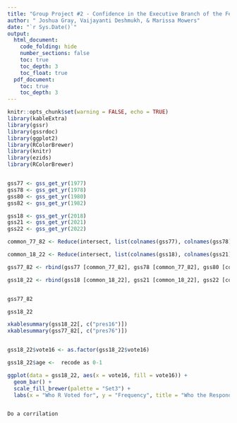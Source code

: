 ```yaml
---
title: "Group Project #2 - Confidence in the Executive Branch of the Federal Government by Different Demographic Data"
author: " Joshua Gray, Vaijayanti Deshmukh, & Marissa Mowers"
date: "`r Sys.Date()`"
output:
  html_document:
    code_folding: hide
    number_sections: false
    toc: true
    toc_depth: 3
    toc_float: true
  pdf_document:
    toc: true
    toc_depth: 3
---
```



```r
knitr::opts_chunk$set(warning = FALSE, echo = TRUE)
library(kableExtra)
library(gssr)
library(gssrdoc)
library(ggplot2)
library(RColorBrewer)
library(knitr)
library(ezids)
library(RColorBrewer)


gss77 <- gss_get_yr(1977)
gss78 <- gss_get_yr(1978)
gss80 <- gss_get_yr(1980)
gss82 <- gss_get_yr(1982)

gss18 <- gss_get_yr(2018)
gss21 <- gss_get_yr(2021)
gss22 <- gss_get_yr(2022)
```

```r

common_77_82 <- Reduce(intersect, list(colnames(gss77), colnames(gss78), colnames(gss80), colnames(gss82)))

common_18_22 <- Reduce(intersect, list(colnames(gss18), colnames(gss21), colnames(gss22)))                      

gss77_82 <- rbind(gss77 [common_77_82], gss78 [common_77_82], gss80 [common_77_82], gss82 [common_77_82])

gss18_22 <- rbind(gss18 [common_18_22], gss21 [common_18_22], gss22 [common_18_22])


gss77_82

gss18_22 


```

```r
xkablesummary(gss18_22[, c("pres16")])
xkablesummary(gss77_82[, c("pres76")])


gss18_22$vote16 <- as.factor(gss18_22$vote16)

gss18_22$age <-  recode as 0-1 
```


```r
ggplot(data = gss18_22, aes(x = vote16, fill = vote16)) +  
  geom_bar() + 
  scale_fill_brewer(palette = "Set3") + 
  labs(x = "Who R Voted for", y = "Frequency", title = "Who the Respondent Voted for in the 2016 election")


Do a corrilation 

```

